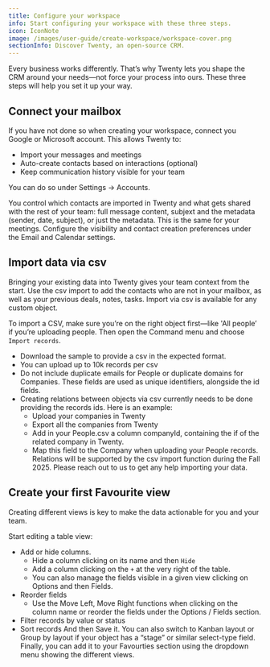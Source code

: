 ```yaml
---
title: Configure your workspace
info: Start configuring your workspace with these three steps.
icon: IconNote
image: /images/user-guide/create-workspace/workspace-cover.png
sectionInfo: Discover Twenty, an open-source CRM.
---
```


Every business works differently. That’s why Twenty lets you shape the CRM around your needs—not force your process into ours. These three steps will help you set it up your way.

## Connect your mailbox
If you have not done so when creating your workspace, connect you Google or Microsoft account. This allows Twenty to:
- Import your messages and meetings
- Auto-create contacts based on interactions (optional)
- Keep communication history visible for your team

You can do so under Settings → Accounts.

You control which contacts are imported in Twenty and what gets shared with the rest of your team: full message content, subjext and the metadata (sender, date, subject), or just the metadata. This is the same for your meetings.
Configure the visibility and contact creation preferences under the Email and Calendar settings.


## Import data via csv
Bringing your existing data into Twenty gives your team context from the start. Use the csv import to add the contacts who are not in your mailbox, as well as your previous deals, notes, tasks.
Import via csv is available for any custom object.

To import a CSV, make sure you’re on the right object first—like 'All people’ if you’re uploading people. Then open the Command menu and choose ```Import records```. 
- Download the sample to provide a csv in the expected format.
- You can upload up to 10k records per csv
- Do not include duplicate emails for People or duplicate domains for Companies. These fields are used as unique identifiers, alongside the id fields.
- Creating relations between objects via csv currently needs to be done providing the records ids. Here is an example:
  - Upload your companies in Twenty
  - Export all the companies from Twenty
  - Add in your People.csv a column companyId, containing the if of the related company in Twenty.
  - Map this field to the Company when uploading your People records.
  Relations will be supported by the csv import function during the Fall 2025. Please reach out to us to get any help importing your data.

## Create your first Favourite view
Creating different views is key to make the data actionable for you and your team.

Start editing a table view:
-  Add or hide columns.
    - Hide a column clicking on its name and then ```Hide```
    - Add a column clicking on the ```+``` at the very right of the table.
    - You can also manage the fields visible in a given view clicking on Options and then Fields.
- Reorder fields
  - Use the Move Left, Move Right functions when clicking on the column name or reorder the fields under the Options / Fields section.
- Filter records by value or status
- Sort records
And then Save it. You can also switch to Kanban layout or Group by layout if your object has a “stage” or similar select-type field.
Finally, you can add it to your Favourties section using the dropdown menu showing the different views.

<ArticleEditContent></ArticleEditContent>
